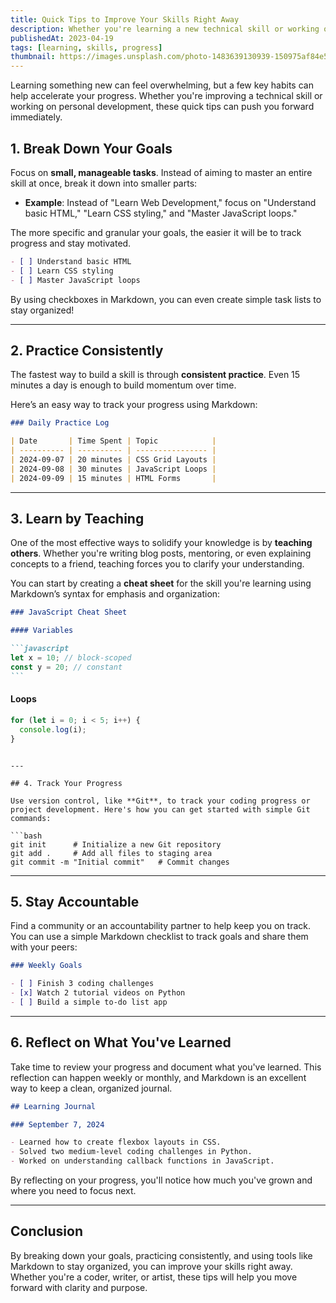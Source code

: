 ```yaml
---
title: Quick Tips to Improve Your Skills Right Away
description: Whether you're learning a new technical skill or working on personal development, these quick tips can help you improve right away. Learn how to break down your goals, practice consistently, and track your progress using Markdown.
publishedAt: 2023-04-19
tags: [learning, skills, progress]
thumbnail: https://images.unsplash.com/photo-1483639130939-150975af84e5?q=80&w=2370&auto=format&fit=crop&ixlib=rb-4.0.3&ixid=M3wxMjA3fDB8MHxwaG90by1wYWdlfHx8fGVufDB8fHx8fA%3D%3D
---
```


Learning something new can feel overwhelming, but a few key habits can help accelerate your progress. Whether you're improving a technical skill or working on personal development, these quick tips can push you forward immediately.

## 1. Break Down Your Goals

Focus on **small, manageable tasks**. Instead of aiming to master an entire skill at once, break it down into smaller parts:

- **Example**: Instead of "Learn Web Development," focus on "Understand basic HTML," "Learn CSS styling," and "Master JavaScript loops."

The more specific and granular your goals, the easier it will be to track progress and stay motivated.

```markdown
- [ ] Understand basic HTML
- [ ] Learn CSS styling
- [ ] Master JavaScript loops
```

By using checkboxes in Markdown, you can even create simple task lists to stay organized!

---

## 2. Practice Consistently

The fastest way to build a skill is through **consistent practice**. Even 15 minutes a day is enough to build momentum over time.

Here’s an easy way to track your progress using Markdown:

```markdown
### Daily Practice Log

| Date       | Time Spent | Topic            |
| ---------- | ---------- | ---------------- |
| 2024-09-07 | 20 minutes | CSS Grid Layouts |
| 2024-09-08 | 30 minutes | JavaScript Loops |
| 2024-09-09 | 15 minutes | HTML Forms       |
```

---

## 3. Learn by Teaching

One of the most effective ways to solidify your knowledge is by **teaching others**. Whether you're writing blog posts, mentoring, or even explaining concepts to a friend, teaching forces you to clarify your understanding.

You can start by creating a **cheat sheet** for the skill you're learning using Markdown’s syntax for emphasis and organization:

````markdown
### JavaScript Cheat Sheet

#### Variables

```javascript
let x = 10; // block-scoped
const y = 20; // constant
```
````

#### Loops

```javascript
for (let i = 0; i < 5; i++) {
  console.log(i);
}
```

````

---

## 4. Track Your Progress

Use version control, like **Git**, to track your coding progress or project development. Here's how you can get started with simple Git commands:

```bash
git init      # Initialize a new Git repository
git add .     # Add all files to staging area
git commit -m "Initial commit"   # Commit changes
````

---

## 5. Stay Accountable

Find a community or an accountability partner to help keep you on track. You can use a simple Markdown checklist to track goals and share them with your peers:

```markdown
### Weekly Goals

- [ ] Finish 3 coding challenges
- [x] Watch 2 tutorial videos on Python
- [ ] Build a simple to-do list app
```

---

## 6. Reflect on What You've Learned

Take time to review your progress and document what you've learned. This reflection can happen weekly or monthly, and Markdown is an excellent way to keep a clean, organized journal.

```markdown
## Learning Journal

### September 7, 2024

- Learned how to create flexbox layouts in CSS.
- Solved two medium-level coding challenges in Python.
- Worked on understanding callback functions in JavaScript.
```

By reflecting on your progress, you'll notice how much you've grown and where you need to focus next.

---

## Conclusion

By breaking down your goals, practicing consistently, and using tools like Markdown to stay organized, you can improve your skills right away. Whether you're a coder, writer, or artist, these tips will help you move forward with clarity and purpose.
